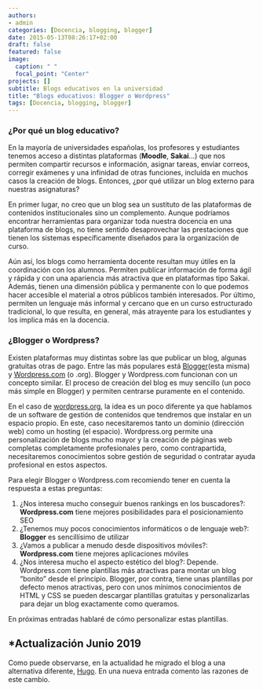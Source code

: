 ```yaml
---
authors:
- admin
categories: [Docencia, blogging, blogger]
date: 2015-05-13T08:26:17+02:00
draft: false
featured: false
image:
  caption: " "
  focal_point: "Center"
projects: []
subtitle: Blogs educativos en la universidad
title: "Blogs educativos: Blogger o Wordpress"
tags: [Docencia, blogging, blogger]
---
```


### ¿Por qué un blog educativo?

En la mayoría de universidades españolas, los profesores y estudiantes tenemos acceso a distintas plataformas (**Moodle**, **Sakai**...) que nos permiten compartir recursos e información, asignar tareas, enviar correos, corregir exámenes y una infinidad de otras funciones, incluída en muchos casos la creación de blogs. Entonces, ¿por qué utilizar un blog externo para nuestras asignaturas?

En primer lugar, no creo que un blog sea un sustituto de las plataformas de contenidos institucionales sino un complemento. Aunque podríamos encontrar herramientas para organizar toda nuestra docencia en una plataforma de blogs, no tiene sentido desaprovechar las prestaciones que tienen los sistemas específicamente diseñados para la organización de curso.

Aún así, los blogs como herramienta docente resultan muy útiles en la coordinación con los alumnos. Permiten publicar información de forma ágil y rápida y con una apariencia más atractiva que en plataformas tipo Sakai. Además, tienen una dimensión pública y permanente con lo que podemos hacer accesible el material a otros públicos también interesados. Por último, permiten un lenguaje más informal y cercano que en un curso estructurado tradicional, lo que resulta, en general, más atrayente para los estudiantes y los implica más en la docencia.

### ¿Blogger o Wordpress?

Existen plataformas muy distintas sobre las que publicar un blog, algunas gratuitas otras de pago. Entre las más populares está [Blogger ](https://www.blogger.com/)(esta misma) y [Wordpress.com](https://es.wordpress.com/) (o .org). Blogger y Wordpress.com funcionan con un concepto similar. El proceso de creación del blog es muy sencillo (un poco más simple en Blogger) y permiten centrarse puramente en el contenido. 

En el caso de [wordpress.org](https://wordpress.org/), la idea es un poco diferente ya que hablamos de un software de gestión de contenidos que tendremos que instalar en un espacio propio. En este, caso necesitaremos tanto un dominio (dirección web) como un hosting (el espacio). Wordpress.org permite una personalización de blogs mucho mayor y la creación de páginas web completas completamente profesionales pero, como contrapartida, necesitaremos conocimientos sobre gestión de seguridad o contratar ayuda profesional en estos aspectos.

Para elegir Blogger o Wordpress.com recomiendo tener en cuenta la respuesta a estas preguntas:

1. ¿Nos interesa mucho conseguir buenos rankings en los buscadores?: **Wordpress.com** tiene mejores posibilidades para el posicionamiento SEO
2. ¿Tenemos muy pocos conocimientos informáticos o de lenguaje web?: **Blogger** es sencillísimo de utilizar
3. ¿Vamos a publicar a menudo desde dispositivos móviles?: **Wordpress.com** tiene mejores aplicaciones móviles
4. ¿Nos interesa mucho el aspecto estético del blog?: Depende. Wordpress.com tiene plantillas más atractivas para montar un blog "bonito" desde el principio. Blogger, por contra, tiene unas plantillas por defecto menos atractivas, pero con unos mínimos conocimientos de HTML y CSS se pueden descargar plantillas gratuitas y personalizarlas para dejar un blog exactamente como queramos.

En próximas entradas hablaré de cómo personalizar estas plantillas.

## *Actualización Junio 2019

Como puede observarse, en la actualidad he migrado el blog a una alternativa diferente,  [Hugo](<https://gohugo.io/>).  En una nueva entrada comento las razones de este cambio.